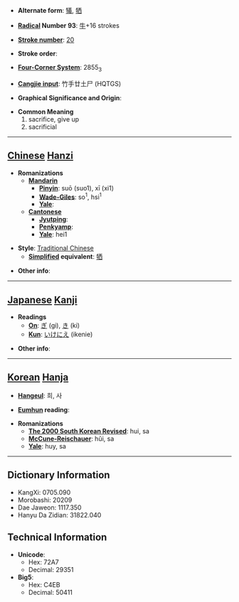 * '''Alternate form''': [[犠]], [[牺]]

* '''[[Wiktionary:Chinese radical index| Radical]] Number 93''': [[Wiktionary:Chinese radical index 牛|牛]]+16 strokes

* '''[[Wiktionary:Chinese total strokes index|Stroke number]]''': [[Wiktionary:Chinese total strokes index 20|20]]

* '''Stroke order''': 

* '''[[Wiktionary:Chinese four corner index|Four-Corner System]]''': 2855<sub>3</sub>

* '''[[Wiktionary:Chinese Cangjie index|Cangjie input]]''': 竹手廿土尸 (HQTGS)

* '''Graphical Significance and Origin''': 

* '''Common Meaning'''
*#sacrifice, give up
*# sacrificial


----

== [[Chinese]] [[Hanzi]] ==

* '''Romanizations'''
** '''[[Mandarin]]'''
*** '''[[Pinyin]]''': suō (suo1), xī (xi1)
*** '''[[Wade-Giles]]''': so<sup>1</sup>, hsi<sup>1</sup>
*** '''[[Yale]]''': 
** '''[[Cantonese]]'''
*** '''[[Jyutping]]''':
*** '''[[Penkyamp]]''': 
*** '''[[Yale]]''': hei1

* '''Style''': [[Traditional Chinese]] 
** '''[[Simplified Chinese|Simplified]] equivalent''': [[牺]]

* '''Other info''': 

----

== [[Japanese]] [[Kanji]] ==

* '''Readings'''
** '''[[On]]''': [[ぎ]] (gi), [[き]] (ki)
** '''[[Kun]]''': [[いけにえ]] (ikenie)

* '''Other info''':  

----

== [[Korean]] [[Hanja]] ==

* '''[[Hangeul]]''': 희, 사

* '''[[Eumhun]] reading''': 

* '''Romanizations'''
** '''[[The 2000 South Korean Revised Romanization|The 2000 South Korean Revised]]''': hui, sa
** '''[[McCune-Reischauer]]''': hŭi, sa
** '''[[Yale]]''': huy, sa

----

== Dictionary Information ==

* KangXi: 0705.090
* Morobashi: 20209
* Dae Jaweon: 1117.350
* Hanyu Da Zidian: 31822.040

== Technical Information ==

* '''Unicode''':
** Hex: 72A7
** Decimal: 29351
* '''Big5''':
** Hex: C4EB
** Decimal: 50411